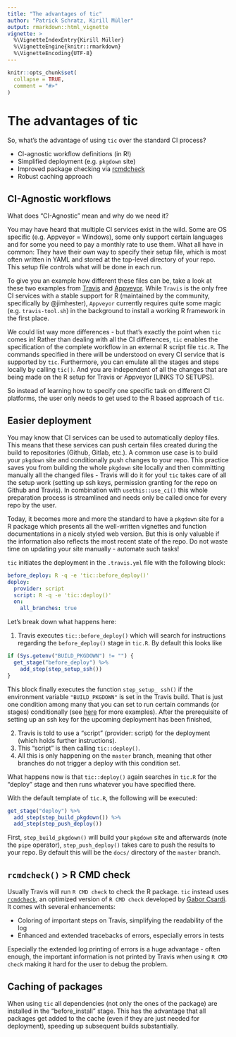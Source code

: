 ```yaml
---
title: "The advantages of tic"
author: "Patrick Schratz, Kirill Müller"
output: rmarkdown::html_vignette
vignette: >
  %\VignetteIndexEntry{Kirill Müller}
  %\VignetteEngine{knitr::rmarkdown}
  %\VignetteEncoding{UTF-8}
---
```


```r
knitr::opts_chunk$set(
  collapse = TRUE,
  comment = "#>"
)
```

# The advantages of tic

So, what's the advantage of using `tic` over the standard CI process?

- CI-agnostic workflow definitions (in R!)
- Simplified deployment (e.g. `pkgdown` site)
- Improved package checking via [rcmdcheck](https://github.com/r-lib/rcmdcheck)
- Robust caching approach

## CI-Agnostic workflows

What does "CI-Agnostic" mean and why do we need it?

You may have heard that multiple CI services exist in the wild.
Some are OS specific (e.g. Appveyor = Windows), some only support certain languages and for some you need to pay a monthly rate to use them.
What all have in common: They have their own way to specify their setup file, which is most often written in YAML and stored at the top-level directory of your repo.
This setup file controls what will be done in each run.

To give you an example how different these files can be, take a look at these two examples from [Travis](https://github.com/tidyverse/dplyr/blob/master/.travis.yml) and [Appveyor](https://github.com/tidyverse/dplyr/blob/master/appveyor.yml).
While `Travis` is the only free CI services with a stable support for R (maintained by the community, specifically by @jimhester), `Appveyor` currently requires quite some magic (e.g. `travis-tool.sh`) in the background to install a working R framework in the first place. 

We could list way more differences - but that's exactly the point when `tic` comes in!
Rather than dealing with all the CI differences, `tic` enables the specification of the complete workflow in an external R script file `tic.R`.
The commands specified in there will be understood on every CI service that is supported by `tic`.
Furthermore, you can emulate all the stages and steps locally by calling `tic()`.
And you are independent of all the changes that are being made on the R setup for Travis or Appveyor [LINKS TO SETUPS].

So instead of learning how to specify one specific task on different CI platforms, the user only needs to get used to the R based approach of `tic`.

## Easier deployment

You may know that CI services can be used to automatically deploy files. 
This means that these services can push certain files created during the build to repositories (Github, Gitlab, etc.).
A common use case is to build your `pkgdown` site and conditionally push changes to your repo.
This practice saves you from building the whole `pkgdown` site locally and then committing manually all the changed files - Travis will do it for you! 
`tic` takes care of all the setup work (setting up ssh keys, permission granting for the repo on Github and Travis).
In combination with `usethis::use_ci()` this whole preparation process is streamlined and needs only be called once for every repo by the user.

Today, it becomes more and more the standard to have a `pkgdown` site for a R package which presents all the well-written vignettes and function documentations in a nicely styled web version.
But this is only valuable if the information also reflects the most recent state of the repo.
Do not waste time on updating your site manually - automate such tasks!

`tic` initiates the deployment in the `.travis.yml` file with the following block:

```yml
before_deploy: R -q -e 'tic::before_deploy()'
deploy:
  provider: script
  script: R -q -e 'tic::deploy()'
  on:
    all_branches: true
```

Let's break down what happens here:

1. Travis executes `tic::before_deploy()` which will search for instructions regarding the `before_deploy()` stage in `tic.R`. By default this looks like

```r
if (Sys.getenv("BUILD_PKGDOWN") != "") {
  get_stage("before_deploy") %>%
    add_step(step_setup_ssh())
}
```

This block finally executes the function `step_setup_ ssh()` if the environment variable `"BUILD_PKGDOWN"` is set in the Travis build.
That is just one condition among many that you can set to run certain commands (or stages) conditionally (see [here](advanced.html#running-stages-conditionally) for more examples).
After the prerequisite of setting up an ssh key for the upcoming deployment has been finished, 

2. Travis is told to use a "script" (provider: script) for the deployment (which holds further instructions).
3. This "script" is then calling `tic::deploy()`.
4. All this is only happening on the `master` branch, meaning that other branches do not trigger a deploy with this condition set.

What happens now is that `tic::deploy()` again searches in `tic.R` for the "deploy" stage and then runs whatever you have specified there.

With the default template of `tic.R`, the following will be executed:

```r
get_stage("deploy") %>%
  add_step(step_build_pkgdown()) %>% 
  add_step(step_push_deploy())
```

First, `step_build_pkgdown()` will build your `pkgdown` site and afterwards (note the `pipe` operator), `step_push_deploy()` takes care to push the results to your repo.
By default this will be the `docs/` directory of the `master` branch.

## `rcmdcheck()` > R CMD check

Usually Travis will run `R CMD check` to check the R package.
`tic` instead uses  [`rcmdcheck`](https://github.com/r-lib/rcmdcheck), an optimized version of `R CMD check` developed by [Gabor Csardi](https://github.com/gaborcsardi).
It comes with several enhancements:

- Coloring of important steps on Travis, simplifying the readability of the log
- Enhanced and extended tracebacks of errors, especially errors in tests

Especially the extended log printing of errors is a huge advantage - often enough, the important information is not printed by Travis when using `R CMD check` making it hard for the user to debug the problem.

## Caching of packages

When using `tic` all dependencies (not only the ones of the package) are installed in the "before_install" stage. 
This has the advantage that all packages get added to the cache (even if they are just needed for deployment), speeding up subsequent builds substantially.
